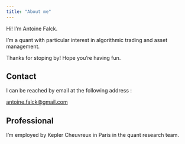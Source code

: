 ```yaml
---
title: "About me"
---
```


Hi! I'm Antoine Falck.

I'm a quant with particular interest in algorithmic trading and asset management.



Thanks for stoping by! Hope you're having fun.

## Contact

I can be reached by email at the following address :

[antoine.falck@gmail.com](mailto:antoine.falck@gmail.com)

## Professional

I'm employed by Kepler Cheuvreux in Paris in the quant research team.

